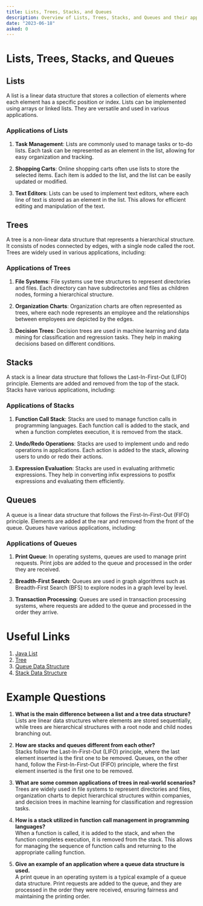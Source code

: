 ```yaml
---
title: Lists, Trees, Stacks, and Queues
description: Overview of Lists, Trees, Stacks, and Queues and their applications.
date: "2023-06-18"
asked: 0
---
```


# Lists, Trees, Stacks, and Queues

## Lists

A list is a linear data structure that stores a collection of elements where each element has a specific position or index. Lists can be implemented using arrays or linked lists. They are versatile and used in various applications.

### Applications of Lists

1. **Task Management**: Lists are commonly used to manage tasks or to-do lists. Each task can be represented as an element in the list, allowing for easy organization and tracking.

2. **Shopping Carts**: Online shopping carts often use lists to store the selected items. Each item is added to the list, and the list can be easily updated or modified.

3. **Text Editors**: Lists can be used to implement text editors, where each line of text is stored as an element in the list. This allows for efficient editing and manipulation of the text.

## Trees

A tree is a non-linear data structure that represents a hierarchical structure. It consists of nodes connected by edges, with a single node called the root. Trees are widely used in various applications, including:

### Applications of Trees

1. **File Systems**: File systems use tree structures to represent directories and files. Each directory can have subdirectories and files as children nodes, forming a hierarchical structure.

2. **Organization Charts**: Organization charts are often represented as trees, where each node represents an employee and the relationships between employees are depicted by the edges.

3. **Decision Trees**: Decision trees are used in machine learning and data mining for classification and regression tasks. They help in making decisions based on different conditions.

## Stacks

A stack is a linear data structure that follows the Last-In-First-Out (LIFO) principle. Elements are added and removed from the top of the stack. Stacks have various applications, including:

### Applications of Stacks

1. **Function Call Stack**: Stacks are used to manage function calls in programming languages. Each function call is added to the stack, and when a function completes execution, it is removed from the stack.

2. **Undo/Redo Operations**: Stacks are used to implement undo and redo operations in applications. Each action is added to the stack, allowing users to undo or redo their actions.

3. **Expression Evaluation**: Stacks are used in evaluating arithmetic expressions. They help in converting infix expressions to postfix expressions and evaluating them efficiently.

## Queues

A queue is a linear data structure that follows the First-In-First-Out (FIFO) principle. Elements are added at the rear and removed from the front of the queue. Queues have various applications, including:

### Applications of Queues

1. **Print Queue**: In operating systems, queues are used to manage print requests. Print jobs are added to the queue and processed in the order they are received.

2. **Breadth-First Search**: Queues are used in graph algorithms such as Breadth-First Search (BFS) to explore nodes in a graph level by level.

3. **Transaction Processing**: Queues are used in transaction processing systems, where requests are added to the queue and processed in the order they arrive.

# Useful Links

1. [Java List](https://www.javatpoint.com/java-list)
2. [Tree](https://www.javatpoint.com/tree)
3. [Queue Data Structure](https://www.geeksforgeeks.org/queue-data-structure/)
4. [Stack Data Structure](https://www.geeksforgeeks.org/stack-data-structure/)

# Example Questions

1. **What is the main difference between a list and a tree data structure?**\
   Lists are linear data structures where elements are stored sequentially, while trees are hierarchical structures with a root node and child nodes branching out.

2. **How are stacks and queues different from each other?**\
   Stacks follow the Last-In-First-Out (LIFO) principle, where the last element inserted is the first one to be removed. Queues, on the other hand, follow the First-In-First-Out (FIFO) principle, where the first element inserted is the first one to be removed.

3. **What are some common applications of trees in real-world scenarios?**\
   Trees are widely used in file systems to represent directories and files, organization charts to depict hierarchical structures within companies, and decision trees in machine learning for classification and regression tasks.

4. **How is a stack utilized in function call management in programming languages?**\
   When a function is called, it is added to the stack, and when the function completes execution, it is removed from the stack. This allows for managing the sequence of function calls and returning to the appropriate calling function.

5. **Give an example of an application where a queue data structure is used.**\
   A print queue in an operating system is a typical example of a queue data structure. Print requests are added to the queue, and they are processed in the order they were received, ensuring fairness and maintaining the printing order.
